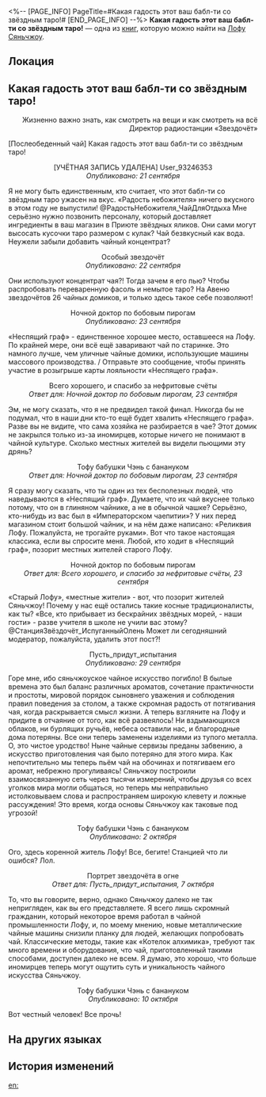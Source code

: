 <%-- [PAGE_INFO]
PageTitle=#Какая гадость этот ваш бабл-ти со звёздным таро!#
[END_PAGE_INFO] --%>
{{Дополнить}}
{{Книга Инфобокс
|id           = 116
|partIds      = 190258
|Название     = 
|Изображение  = Иконка Пергамент Сяньчжоу.png
|Мир          = Лофу Сяньчжоу
|Томов        = 1
|Автор        = <!--нужно добавить-->
|Описание     = Отзыв о чае в Приюте звёздных яликов, который появился на экране после публикации на форуме.
|Том1         = {{tx}}
|Источник1    = {{tx|Отсутствует источник}}
|Персонажи    = 
|Фракции      = 
}}
'''Какая гадость этот ваш бабл-ти со звёздным таро!''' — одна из [[Книги|книг]], которую можно найти на [[Лофу Сяньчжоу]].

==Локация==
{{Отметка карты|<!--название карты-->|<!--id отметки-->}}

==Какая гадость этот ваш бабл-ти со звёздным таро!==
{{Размер|32|<div align="center">Болталка: Радиостанция «Звездочёт»</div>}}

<div align="right">Жизненно важно знать, как смотреть на вещи и как смотреть на всё<br />
Директор радиостанции «Звездочёт»</div>

[Послеобеденный чай] Какая гадость этот ваш бабл-ти со звёздным таро!

<div align="center">[УЧЁТНАЯ ЗАПИСЬ УДАЛЕНА] User_93246353<br />
''Опубликовано: 21 сентября''</div>

Я не могу быть единственным, кто считает, что этот бабл-ти со звёздным таро ужасен на вкус. «Радость небожителя» ничего вкусного в этом году не выпустили! @РадостьНебожителя_ЧайДляОтдыха Мне серьёзно нужно позвонить персоналу, который доставляет ингредиенты в ваш магазин в Приюте звёздных яликов. Они сами могут высосать кусочки таро размером с кулак? Чай безвкусный как вода. Неужели забыли добавить чайный концентрат?

<div align="center">Особый звездочёт<br />
''Опубликовано: 22 сентября''</div>

Они используют концентрат чая?! Тогда зачем я его пью? Чтобы распробовать переваренную фасоль и немытое таро? На Авеню звездочётов 26 чайных домиков, и только здесь такое себе позволяют!

<div align="center">Ночной доктор по бобовым пирогам<br />
''Опубликовано: 23 сентября''</div>

«Неспящий граф» - единственное хорошее место, оставшееся на Лофу. По крайней мере, они всё ещё заваривают чай по старинке. Это намного лучше, чем уличные чайные домики, использующие машины массового производства. / Отправьте это сообщение, чтобы принять участие в розыгрыше карты лояльности «Неспящего графа».

<div align="center">Всего хорошего, и спасибо за нефритовые счёты<br />
''Ответ для: Ночной доктор по бобовым пирогам, 23 сентября''</div>

Эм, не могу сказать, что я не предвидел такой финал. Никогда бы не подумал, что в наши дни кто-то ещё будет хвалить «Неспящего графа». Разве вы не видите, что сама хозяйка не разбирается в чае? Этот домик не закрылся только из-за иномирцев, которые ничего не понимают в чайной культуре. Сколько местных жителей вы видели пьющими эту дрянь?

<div align="center">Тофу бабушки Чэнь с банануком<br />
''Ответ для: Ночной доктор по бобовым пирогам, 23 сентября''</div>

Я сразу могу сказать, что ты один из тех бесполезных людей, что наведываются в «Неспящий граф». Думаете, что их чай вкуснее только потому, что он в глиняном чайнике, а не в обычной чашке? Серьёзно, кто-нибудь из вас был в «Императорском чаепитии»? У них перед магазином стоит большой чайник, и на нём даже написано: «Реликвия Лофу. Пожалуйста, не трогайте руками». Вот что такое настоящая классика, если вы спросите меня. Любой, кто ходит в «Неспящий граф», позорит местных жителей старого Лофу.

<div align="center">Ночной доктор по бобовым пирогам<br />
''Ответ для: Всего хорошего, и спасибо за нефритовые счёты, 23 сентября''</div>

«Старый Лофу», «местные жители» - вот, что позорит жителей Сяньчжоу! Почему у нас ещё остались такие косные традиционалисты, как ты? «Все, кто прибывает из бескрайних звёздных морей, - наши гости» - разве учителя в школе не учили вас этому? @СтанцияЗвёздочёт_ИспуганныйОлень Может ли сегодняшний модератор, пожалуйста, удалить этот пост?!

<div align="center">Пусть_придут_испытания<br />
''Опубликовано: 29 сентября''</div>

Горе мне, ибо сяньчжоуское чайное искусство погибло! В былые времена это был баланс различных ароматов, сочетание практичности и простоты, мировой порядок сыновнего уважения и соблюдения правил поведения за столом, а также скромная радость от потягивания чая, когда раскрывается смысл жизни. А теперь взгляните на Лофу и придите в отчаяние от того, как всё развеялось! Ни вздымающихся облаков, ни бурлящих ручьёв, небеса оставили нас, и благородные дома потеряны. Все они теперь заменены изделиями из тупого металла. О, это чистое уродство! Ныне чайные сервизы преданы забвению, а искусство приготовления чая было потеряно для этого мира. Как непочтительно мы теперь пьём чай на обочинах и потягиваем его аромат, небрежно прогуливаясь! Сяньчжоу построили взаимосвязанную сеть через тысячи измерений, чтобы друзья со всех уголков мира могли общаться, но теперь мы неправильно истолковываем слова и распространяем широкую клевету и ложные рассуждения! Это время, когда основы Сяньчжоу как таковые под угрозой!

<div align="center">Тофу бабушки Чэнь с банануком<br />
''Опубликовано: 2 октября''</div>

Ого, здесь коренной житель Лофу! Все, бегите! Станцией что ли ошибся? Лол.

<div align="center">Портрет звездочёта в огне<br />
''Ответ для: Пусть_придут_испытания, 7 октября''</div>

То, что вы говорите, верно, однако Сяньчжоу далеко не так непригляден, как вы его представляете. Я всего лишь скромный гражданин, который некоторое время работал в чайной промышленности Лофу, и, по моему мнению, новые металлические чайные машины снизили планку для людей, желающих попробовать чай. Классические методы, такие как «Котелок алхимика», требуют так много времени и оборудования, что чай, приготовленный такими способами, доступен далеко не всем. Я думаю, это хорошо, что больше иномирцев теперь могут ощутить суть и уникальность чайного искусства Сяньчжоу.

<div align="center">Тофу бабушки Чэнь с банануком<br />
''Опубликовано: 10 октября''</div>

Вот честный человек! Все прочь!

==На других языках==
{{На других языках
|en   = The Startaro Bubble Tea Tastes Horrible
|zhs  = 这星芋啵啵也太难喝了吧
|zht  = 這星芋啵啵也太難喝了吧
|ja   = この星芋ぷるっぷる不味すぎる
|ko   = 이 별타로 버블티, 도저히 못 먹겠어!
|es   = ¡Este té de burbujas de taro estelar está asqueroso!
|fr   = Le bubble tea au steltaro est infect
|ru   = Какая гадость этот ваш бабл-ти со звёздным таро!
|th   = Startaro Bubble Tea นี่รสชาติแย่มาก
|vi   = Món Trân Châu Trái Sao này cũng khó uống thật đấy!
|de   = Der Sterntaro-Bubbletea schmeckt fürchterlich
|id   = Rasa minuman Startaro Bubble Tea ini benar-benar tidak enak!
|pt   = O Chá de Bolhas de Startaro é Horrível.
}}

==История изменений==
{{История изменений|3.5}}

[[en:]]